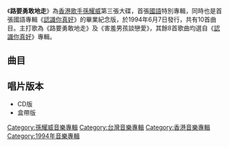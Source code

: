 {{Album infobox
|  Name = 路要勇敢地走
|  Type = greatest
|  Artist = [[孫耀威|孫耀威]]
|  Cover = 
|  Background = 
|  Released = 1994年6月7日
|  Recorded = 
|  Genre = [[華語流行音樂|華語流行音樂]]
|  Length = 
|  Label = {{flagicon|Taiwan|colonial}}[[金點唱片|金點唱片]]<br>{{flagicon|Hong Kong|colonial}}[[星光唱片|星光唱片]]
|  Number = 
|  Producer = 見[[#曲目|曲目列表]]
|  Last album = [[我知道你在等我|我知道你在等我]]<br/>（1993年）
|  This album = '''路要勇敢地走'''<br/>（1994年）
|  Next album = [[愛火_(孫耀威專輯)|愛火]]<br/>（1994年）
}}

《'''路要勇敢地走'''》為[[香港|香港]][[歌手|歌手]][[孫耀威|孫耀威]]第三張大碟，首張[[國語|國語]]特別專輯，同時也是首張國語專輯《[[認識你真好_(孫耀威專輯)|認識你真好]]》的畢業紀念版，於1994年6月7日發行，共有10首曲目。主打歌為《路要勇敢地走》及《害羞男孩談戀愛》，其餘8首歌曲均選自《[[認識你真好_(孫耀威專輯)|認識你真好]]》專輯。

==曲目==
{{tracklist
| headline        = 
| total_length    = 
| title_width = 

| title1 = 留下來好嗎
| note1 = 
| music1 = [[林東松|林東松]]
| lyrics1 = [[許聰明|許聰明]]
| arranger1 = [[屠穎|屠穎]]
| producer1 = [[周治平|周治平]]<br>[[徐禹|徐禹]]
| longnote1 = 
| length1 = 

| title2 = 路要勇敢地走
| note2 = 
| music2 = [[殷文琦|殷文琦]] 
| lyrics2 = [[何厚華|何厚華]]
| arranger2 = [[孫崇偉|孫崇偉]]
| producer2 = [[黃卓穎|黃卓穎]]
| longnote2 = 第一主打歌<br>原曲為《為愛守候》
| length2 = 

| title3 = 想愛就愛
| note3 = 
| music3 = [[Joe_Butler|Joe Butler]]
| lyrics3 = 何厚華
| arranger3 = 孫崇偉
| producer3 = 黃卓穎
| longnote3 = 
| length3 = 

| title4 = How Much I Love You	
| note4 = 
| music4 = [[蘇兒真|蘇兒真]]
| lyrics4 = [[黃大軍|黃大軍]]<br>蘇兒真
| arranger4 = [[涂惠元|涂惠元]]
| producer4 = 黃大軍<br>[[李秉宗|李秉宗]]
| longnote4 = 
| length4 = 

| title5 = 感覺來的時候
| note5 = 
| music5 = 黃卓穎
| lyrics5 = [[姚若龍|姚若龍]]
| arranger5 = 孫崇偉
| producer5 = 黃卓穎
| longnote5 = 
| length5 = 

| title6 = 害羞男孩談戀愛
| note6 = 
| music6 =  [[李秉宗|李秉宗]]
| lyrics6 = [[鄭中庸|鄭中庸]]
| arranger6 = 李秉宗
| producer6 = 黃大軍<br>李秉宗
| longnote6 = 第二主打歌
| length6 = 

| title7 = 為愛流淚的眼睛
| note7 = 
| music7 = 黃大軍
| lyrics7 = 何厚華
| arranger7 = [[王繼康|王繼康]]
| producer7 = 黃大軍<br>李秉宗
| longnote7 = 
| length7 =

| title8 = 美夢成空
| note8 = 
| music8 = 周治平
| lyrics8 = 周治平
| arranger8 = 屠穎
| producer8 = 周治平<br>徐禹
| longnote8 = 
| length8 =

| title9 = 讓我陪你
| note9 = 
| music9 = 徐禹
| lyrics9 = [[謝明訓|謝明訓]]
| arranger9 = [[王繼康|王繼康]]
| producer9 = 周治平<br>徐禹
| longnote9 = 
| length9 = 

| title10 = 我情願
| note10 = 
| music10 = 黃卓穎
| lyrics10 = [[王中言|王中言]]
| arranger10 = 孫崇偉
| producer10 = 黃卓穎
| longnote10 = 
| length10 = 
}}

== 唱片版本 ==
*CD版
*盒帶版


[[Category:孫耀威音樂專輯|Category:孫耀威音樂專輯]]
[[Category:台灣音樂專輯|Category:台灣音樂專輯]]
[[Category:香港音樂專輯|Category:香港音樂專輯]]
[[Category:1994年音樂專輯|Category:1994年音樂專輯]]
